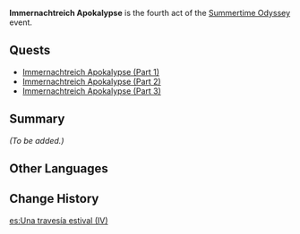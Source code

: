 {{Act Infobox
|image          = <!-- Immernachtreich Apokalypse.png -->
|type           = Story
|event_name     = Summertime Odyssey
|actNum         = IV
|actType        = None
|prev           = Blazin' Trails
|next           = The Ancient Azure Stars
}}
'''Immernachtreich Apokalypse''' is the fourth act of the [[Summertime Odyssey]] event.

==Quests==
* [[Immernachtreich Apokalypse (Part 1)]]
* [[Immernachtreich Apokalypse (Part 2)]]
* [[Immernachtreich Apokalypse (Part 3)]]

==Summary==
''(To be added.)''

==Other Languages==
{{Other Languages
|en      = Immernachtreich Apokalypse
|zhs     = 幽夜默示录
|zhs_rm  = Yōuyè Mòshì-lù
|zht     = 幽夜默示錄
|zht_rm  = Yōuyè Mòshì-lù
|zh_tl   = Records of Immernacht Apocalypse
|zhja_note = {{zh|默示录|ja=黙示録|ja_lit=Records of Apocalypse}} refers to the ''{{w|Book of Revelation}}'', the final book of the ''{{w|New Testament}}'' of the ''{{w|Bible}}''. {{zh|幽夜|zh_tn=Immernacht|lit=Serene-Night}} refers to the {{lang|[[Immernachtreich]]|zh=幽夜净土|ja=幽夜浄土}}.
|ja      = 幽夜の黙示録
|ja_rm   = Yuuya no Mokushiroku{{Assumed}}
|ja_tl   = Records of Immernacht Apocalypse
|ko      = 유야 묵시록
|ko_rm   = Yuya Muksirok
|ko_tl   = Lonely Night Apocalypse
|es      = Apocalipsis de la Noche Eterna
|es_tl   = Apocalypse of the Eternal Night
|fr      = Apocalypse de la nuit éternelle
|fr_tl   = Apocalypse of the Eternal Night
|ru      = Апокалипсис вечной ночи
|ru_tl   = Eternal Night Apocalypse
|th      = วิวรณ์แห่งราตรีบริสุทธิ์
|th_rm   = 
|th_tl   = 
|vi      = Khúc Khải Huyền U Ám
|vi_tl   = Revelation of Dark Apocalypse
|de      = Apokalypse des Immernachtreichs
|de_tl   = Apocalypse of the Immernachtreich
|id      = Pewahyuan Immernachtreich
|id_tl   = Revelation of Immernachtreich
|pt      = Apocalipse da Noite Eterna
|pt_tl   = Apocalypse of the Eternal Night
|tr      = Immernachtreich Kıyameti
|tr_tl   = 
|it      = Immernachtreich Apokalypse
}}

==Change History==
{{Change History|2.8}}
[[es:Una travesía estival (IV)]]